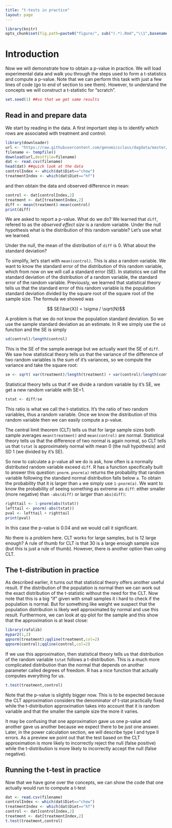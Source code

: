 ```yaml
---
title: "t-tests in practice"
layout: page
---
```


```r
library(knitr)
opts_chunk$set(fig.path=paste0("figure/", sub("(.*).Rmd","\\1",basename(knitr:::knit_concord$get('infile'))), "-"))
```

# Introduction

Now we will demonstrate how to obtain a p-value in practice. We will load experimental data and walk you through the steps used to form a t-statistics and compute a p-value. Note that we can perform this task with just a few lines of code (go to end of section to see them). However, to understand the concepts we will construct a t-statistic for "scratch".

```r
set.seed(1) ##so that we get same results
```

## Read in and prepare data
We start by reading in the data. A first important step is to identify which rows are associated with treatment and control:
```r
library(downloader)
url <- "https://raw.githubusercontent.com/genomicsclass/dagdata/master/inst/extdata/femaleMiceWeights.csv"
filename <- tempfile()
download(url,destfile=filename)
dat <- read.csv(filename)
head(dat) ##quick look at the data 
controlIndex <- which(dat$Diet=="chow")
treatmentIndex <- which(dat$Diet=="hf")
```
and then obtain the data and observed difference in mean:
```r
control <- dat[controlIndex,2]
treatment <- dat[treatmentIndex,2]
diff <- mean(treatment)-mean(control)
print(diff)
```

We are asked to report a p-value. What do we do? We learned that `diff`, refered to as the _observed effect size_ is a random variable. Under the null hypothesis what is the distribution of this random variable? Let's use what we learned.

Under the null, the mean of the distribution of `diff` is 0. What about the standard deviation? 

To simplify, let's start with `mean(control)`. This is also a random variable. We want to know the standard error of the distribution of this random variable, which from now on we will call a standard error (SE). In statistics we call the standard deviation of the distribution of a random variable, the standard error of the random variable. Previously, we learned that statistical theory tells us that the standard error of this random variable is the population standard deviation divided by the square root of the square root of the sample size. The formula we showed was

$$ SE(\bar{X}) = \sigma / \sqrt{N}$$

A problem is that we do not know the population standard deviation. So we use the sample standard deviation as an estimate. In R we simply use the `sd` function and the SE is simply

```r
sd(control)/length(control)
```

This is the SE of the sample average but we actually want the SE of `diff`. We saw how statistical theory tells us that the variance of the difference of two random variables is the sum of it's variances, so we compute the variance and take the square root:

```r
se <- sqrt( var(treatment)/length(treatment) + var(control)/length(control) )
```

Statistical theory tells us that if we divide a random variable by it's SE, we get a new random variable with SE=1.

```r
tstat <- diff/se 
```

This ratio is what we call the t-statistics. It's the ratio of two random variables, thus a random variable. Once we know the distribution of this random variable then we can easily compute a p-value.

The central limit theorem (CLT) tells us that for large sample sizes both sample averages `mean(treatment)` and `mean(control)` are normal. Statistical theory tells us that the difference of two normal is again normal,  so CLT tells us that `tstat` is  approximately normal with mean 0 (the null hypothesis) and SD 1 (we divided by it's SE). 

So now to calculate a p-value all we do is ask, how often is a normally distributed random variable exceed `diff`. R has a function specifically built to answer this question: `pnorm`. `pnorm(a)` returns the probability that random variable following the standard normal distribution falls below `a`. To obtain the probability that it is larger than `a` we simply use `1-pnorm(a)`. We want to know the probability of seeing something as extreme as `diff`: either smaller (more negative) than `-abs(diff)` or larger than `abs(diff)`:

```r
righttail <- 1-pnorm(abs(tstat)) 
lefttail <- pnorm(-abs(tstat))
pval <- lefttail + righttail
print(pval)
```

In this case the p-value is 0.04 and we would call it significant.

No there is a problem here. CLT works for large samples, but is 12 large enough? A rule of thumb for CLT is that 30 is a large enough sample size (but this is just a rule of thumb).  However, there is another option than using CLT.

<a name="smallsample"></a>

## The t-distribution in practice

As described earlier, it turns out that statistical theory offers another useful result. If the distribution of the population is normal then we can work out the exact distribution of the t-statistic without the need for the CLT. Now note that this is a big "if" given with small samples it i hard to check if the population is normal. But for something like weight we suspect that the population distribution is likely well approximated by normal and use this result. Furthermore, we can look at qq-plot for the sample and this show that the approximation is at least close:

```r
library(rafalib)
mypar2(1,2)
qqnorm(treatment);qqline(treatment,col=2)
qqnorm(control);qqline(control,col=2)
```

If we use this approximation, then statistical theory tells us that distribution of the random variable `tstat` follows a t-distribution. This is a much more complicated distribution than the normal that depends on another parameter called degrees of freedom. R has a nice function that actually computes everything for us.

```r
t.test(treatment,control)
```

Note that the p-value is slightly bigger now. This is to be expected because the CLT approximation considers the denominator of t-stat practically fixed while the t-distribution approximation takes into account that it is random variable and that the smaller the sample size the more it varies.

It may be confusing that one approximation gave us one p-value and another gave us another because we expect there to be just one answer. Later, in the power calculation section, we will describe type I and type II errors. As a preview we point out that the test based on the CLT approximation is more likely to incorrectly reject the null (false positive) while the t-distribution is more likely to incorrectly accept the null (false negative).

## Running the t-test in practice

Now that we have gone over the concepts, we can show the code that one actually would run to compute a t-test

```r
dat <- read.csv(filename)
controlIndex <- which(dat$Diet=="chow")
treatmentIndex <- which(dat$Diet=="hf")
control <- dat[controlIndex,2]
treatment <- dat[treatmentIndex,2]
t.test(treatment,control)
```

